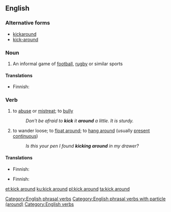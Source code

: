==English==

===Alternative forms===
* [[kickaround]]
* [[kick-around]]

===Noun===
{{en-noun}}

# An informal game of [[football]], [[rugby]] or similar sports

====Translations====
{{trans-top|informal game}}
* Finnish: {{t|fi|pallottelu}}
{{trans-mid}}
{{trans-bottom}}

===Verb===
{{en-verb|head=[[kick]] [[around]]|kicks around|kicking around|kicked around|kicked around}}

# to [[abuse]] or [[mistreat]]; to [[bully]]
#: ''Don't be afraid to '''kick''' it '''around''' a little.  It is sturdy.''
# to wander loose; to [[float around]]; to [[hang around]] (usually [[present continuous]])
#: ''Is this your pen I found '''kicking around''' in my drawer?''

====Translations====
{{trans-top|to mistreat}}
* Finnish: {{t|fi|murjoa}}
{{trans-mid}}
{{trans-bottom}}

{{trans-top|to wander loose}}
* Finnish: {{t|fi|pyöriä}}
{{trans-mid}}
{{trans-bottom}}

[[Category:English phrasal verbs]]
[[Category:English phrasal verbs with particle (around)]]
[[Category:English verbs]]

[[et:kick around]]
[[ku:kick around]]
[[pl:kick around]]
[[ta:kick around]]